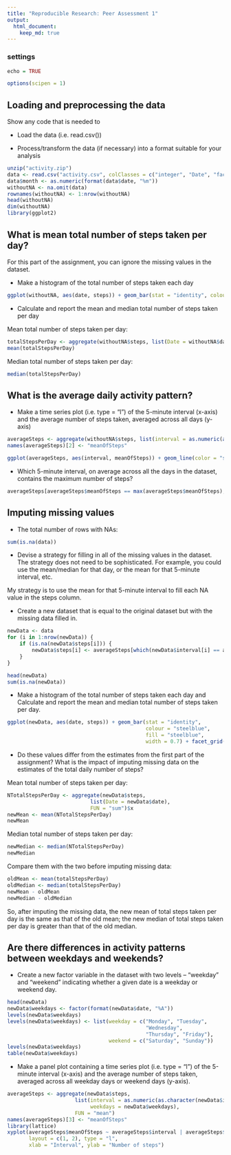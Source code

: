 ```yaml
---
title: "Reproducible Research: Peer Assessment 1"
output: 
  html_document:
    keep_md: true
---
```

### settings
```r
echo = TRUE  

options(scipen = 1) 
```

## Loading and preprocessing the data
Show any code that is needed to

* Load the data (i.e. read.csv())

* Process/transform the data (if necessary) into a format suitable for your analysis


```r
unzip("activity.zip")
data <- read.csv("activity.csv", colClasses = c("integer", "Date", "factor"))
data$month <- as.numeric(format(data$date, "%m"))
withoutNA <- na.omit(data)
rownames(withoutNA) <- 1:nrow(withoutNA)
head(withoutNA)
dim(withoutNA)
library(ggplot2)
```


## What is mean total number of steps taken per day?
For this part of the assignment, you can ignore the missing values in the dataset.

* Make a histogram of the total number of steps taken each day
```r
ggplot(withoutNA, aes(date, steps)) + geom_bar(stat = "identity", colour = "steelblue", fill = "steelblue", width = 0.7) + facet_grid(. ~ month, scales = "free") + labs(title = "Total Number of Steps Taken Each Day", x = "Date", y = "Total number of steps")
```

* Calculate and report the mean and median total number of steps taken per day

Mean total number of steps taken per day:
```r
totalStepsPerDay <- aggregate(withoutNA$steps, list(Date = withoutNA$date), FUN = "sum")$x
mean(totalStepsPerDay)
```
Median total number of steps taken per day:
```r
median(totalStepsPerDay)
```

## What is the average daily activity pattern?
* Make a time series plot (i.e. type = "l") of the 5-minute interval (x-axis) and the average number of steps taken, averaged across all days (y-axis)

```r
averageSteps <- aggregate(withoutNA$steps, list(interval = as.numeric(as.character(withoutNA$interval))), FUN = "mean")
names(averageSteps)[2] <- "meanOfSteps"

ggplot(averageSteps, aes(interval, meanOfSteps)) + geom_line(color = "steelblue", size = 0.8) + labs(title = "Time Series Plot of the 5-minute Interval", x = "5-minute intervals", y = "Average Number of Steps Taken")
```

* Which 5-minute interval, on average across all the days in the dataset, contains the maximum number of steps?
```r
averageSteps[averageSteps$meanOfSteps == max(averageSteps$meanOfSteps), ]
```




## Imputing missing values
* The total number of rows with NAs:

```r
sum(is.na(data))
```

* Devise a strategy for filling in all of the missing values in the dataset. The strategy does not need to be sophisticated. For example, you could use the mean/median for that day, or the mean for that 5-minute interval, etc.

My strategy is to use the mean for that 5-minute interval to fill each NA value in the steps column.

* Create a new dataset that is equal to the original dataset but with the missing data filled in.

```r
newData <- data 
for (i in 1:nrow(newData)) {
    if (is.na(newData$steps[i])) {
        newData$steps[i] <- averageSteps[which(newData$interval[i] == averageSteps$interval), ]$meanOfSteps
    }
}

head(newData)
sum(is.na(newData))
```

* Make a histogram of the total number of steps taken each day and Calculate and report the mean and median total number of steps taken per day. 

```r
ggplot(newData, aes(date, steps)) + geom_bar(stat = "identity",
                                             colour = "steelblue",
                                             fill = "steelblue",
                                             width = 0.7) + facet_grid(. ~ month, scales = "free") + labs(title = "Histogram of Total Number of Steps Taken Each Day (no missing data)", x = "Date", y = "Total number of steps")
```

* Do these values differ from the estimates from the first part of the assignment? What is the impact of imputing missing data on the estimates of the total daily number of steps?

Mean total number of steps taken per day:
```r
NTotalStepsPerDay <- aggregate(newData$steps, 
                           list(Date = newData$date), 
                           FUN = "sum")$x
newMean <- mean(NTotalStepsPerDay)
newMean
```
Median total number of steps taken per day:
```r
newMedian <- median(NTotalStepsPerDay)
newMedian
```
Compare them with the two before imputing missing data:
```r
oldMean <- mean(totalStepsPerDay)
oldMedian <- median(totalStepsPerDay)
newMean - oldMean
newMedian - oldMedian
```
So, after imputing the missing data, the new mean of total steps taken per day is the same as that of the old mean; the new median of total steps taken per day is greater than that of the old median.



## Are there differences in activity patterns between weekdays and weekends?
* Create a new factor variable in the dataset with two levels -- "weekday" and "weekend" indicating whether a given date is a weekday or weekend day.

```r
head(newData)
newData$weekdays <- factor(format(newData$date, "%A"))
levels(newData$weekdays)
levels(newData$weekdays) <- list(weekday = c("Monday", "Tuesday",
                                             "Wednesday", 
                                             "Thursday", "Friday"),
                                 weekend = c("Saturday", "Sunday"))
levels(newData$weekdays)
table(newData$weekdays)
```

* Make a panel plot containing a time series plot (i.e. type = "l") of the 5-minute interval (x-axis) and the average number of steps taken, averaged across all weekday days or weekend days (y-axis).

```r
averageSteps <- aggregate(newData$steps, 
                      list(interval = as.numeric(as.character(newData$interval)), 
                           weekdays = newData$weekdays),
                      FUN = "mean")
names(averageSteps)[3] <- "meanOfSteps"
library(lattice)
xyplot(averageSteps$meanOfSteps ~ averageSteps$interval | averageSteps$weekdays, 
       layout = c(1, 2), type = "l", 
       xlab = "Interval", ylab = "Number of steps")
```
